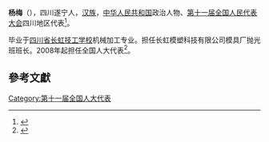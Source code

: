 '''杨梅'''（{{bd|1974年||}}），四川遂宁人，[[汉族|汉族]]，[[中华人民共和国|中华人民共和国]]政治人物、[[第十一届全国人民代表大会|第十一届全国人民代表大会]]四川地区代表<ref>{{cite web|author=新华网|title=第十一届全国人大代表|url=http://news.xinhuanet.com/ziliao/2008-03/03/content_7708230.htm?node=36628|publisher=新华网|accessdate=2014-01-07|archive-date=2014-01-10|archive-url=https://web.archive.org/web/20140110211415/http://news.xinhuanet.com/ziliao/2008-03/03/content_7708230.htm?node=36628|dead-url=no}}</ref>。

毕业于[[四川省长虹技工学校|四川省长虹技工学校]]机械加工专业。担任长虹模塑科技有限公司模具厂抛光班班长。2008年起担任全国人大代表<ref>{{cite news|title=全国人大代表信息-杨梅|url= http://210.82.31.1:8084/delegate/viewDelegate.action?dbid=112182|accessdate=2013-04-05|newspaper=全国人大网|archive-url=https://web.archive.org/web/20140522092734/http://www.npc.gov.cn/delegate/viewDelegate.action?dbid=112182|archive-date=2014-05-22|dead-url=yes}}</ref>。

==參考文獻==
{{reflist}}
[[Category:第十一届全国人大代表|Category:第十一届全国人大代表]]